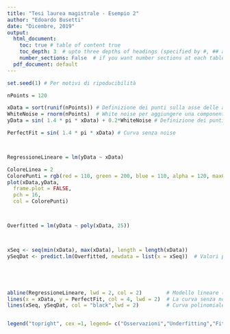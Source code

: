 ```yaml
---
title: "Tesi laurea magistrale - Esempio 2"
author: "Edoardo Busetti"
date: "Dicembre, 2019"
output:
  html_document:
    toc: true # table of content true
    toc_depth: 3  # upto three depths of headings (specified by #, ## and ###)
    number_sections: False  # if you want number sections at each table header
  pdf_document: default
---
```

```r
set.seed(1) # Per motivi di ripoducibilità

nPoints = 120

xData = sort(runif(nPoints)) # Definizione dei punti sulla asse delle ascisse
WhiteNoise = rnorm(nPoints)  # White noise per aggiungere una componente di aleatorietà alle ordinate
yData = sin( 1.4 * pi * xData) + 0.2*WhiteNoise # Definizione dei punti sulle ordinate 

PerfectFit = sin( 1.4 * pi * xData) # Curva senza noise



RegressioneLineare = lm(yData ~ xData)

ColoreLinea = 2
ColorePunti = rgb(red = 110, green = 200, blue = 110, alpha = 120, maxColorValue = 255)
plot(xData,yData,
  frame.plot = FALSE,
  pch = 16,
  col = ColorePunti)



Overfitted = lm(yData ~ poly(xData, 25))



xSeq <- seq(min(xData), max(xData), length = length(xData))            # Griglia di predizione
ySeqDat <- predict.lm(Overfitted, newdata = list(x = xSeq))  # Valori predetti dal modello polinomiale





abline(RegressioneLineare, lwd = 2, col = 2)        # Modello lineare (Underfitting)
lines(x = xData, y = PerfectFit, col = 4, lwd = 2)  # La curva senza noise (Perfect Fit)
lines(xSeq, ySeqDat, col = "black",lwd = 2)         # Curva polinomiale di 25esimo grado (Overfitting)


legend("topright", cex =1, legend= c("Osservazioni","Underfitting","Fitting perfetto","Overfitting"),pch = c(16,NA,NA,NA), lty=c(NA,1,1,1), col=c(ColorePunti,ColoreLinea,4,"black"), horiz=T)

```



